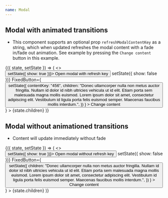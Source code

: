 ```yaml
---
name: Modal
---
```


## Modal with animated transitions

- This component supports an optional prop `refreshModalContentKey` as a string,
  which when updated refreshes the modal content with a fade in/fade out
  animation. See example by pressing the `Change content` button in this
  example.

<Playground title="Variable text size">
  <State
    initial={{
      children:
        "Lorem ipsum dolor sit amet, consectetur adipiscing elit. Cras justo odio, dapibus ac facilisis in, egestas eget quam. Etiam porta sem malesuada magna mollis euismod. Maecenas faucibus mollis interdum. Aenean eu leo quam. Pellentesque ornare sem lacinia quam venenatis vestibulum. Fusce dapibus, tellus ac cursus commodo, tortor mauris condimentum nibh, ut fermentum massa justo sit amet risus. Nulla vitae elit libero, a pharetra augue.",
      show: false,
      contentKey: "123",
    }}
  >
    {({ state, setState }) => (
      <>
        <Button onClick={() => setState({ show: true })}>
          Open modal with refresh key
        </Button>
        <Modal
          title="Tellus Ligula Sit"
          hasLogo
          refreshModalContentKey={state.contentKey}
          show={state.show}
          onClose={() => setState({ show: false })}
          FixedButton={
            <Button
              block
              width="100%"
              onClick={() =>
                setState({
                  contentKey: "456",
                  children:
                    "Donec ullamcorper nulla non metus auctor fringilla. Nullam id dolor id nibh ultricies vehicula ut id elit. Etiam porta sem malesuada magna mollis euismod. Lorem ipsum dolor sit amet, consectetur adipiscing elit. Vestibulum id ligula porta felis euismod semper. Maecenas faucibus mollis interdum.",
                })
              }
            >
              Change content
            </Button>
          }
        >
          {state.children}
        </Modal>
      </>
    )}
  </State>
</Playground>

## Modal without animationed transitions

- Content will update immediately without fade

<Playground title="Variable text size">
  <State
    initial={{
      children:
        "Lorem ipsum dolor sit amet, consectetur adipiscing elit. Cras justo odio, dapibus ac facilisis in, egestas eget quam. Etiam porta sem malesuada magna mollis euismod. Maecenas faucibus mollis interdum. Aenean eu leo quam. Pellentesque ornare sem lacinia quam venenatis vestibulum. Fusce dapibus, tellus ac cursus commodo, tortor mauris condimentum nibh, ut fermentum massa justo sit amet risus. Nulla vitae elit libero, a pharetra augue.",
      show: false,
    }}
  >
    {({ state, setState }) => (
      <>
        <Button onClick={() => setState({ show: true })}>
          Open modal without refresh key
        </Button>
        <Modal
          title="Tellus Ligula Sit"
          hasLogo
          show={state.show}
          onClose={() => setState({ show: false })}
          FixedButton={
            <Button
              block
              width="100%"
              onClick={() =>
                setState({
                  children:
                    "Donec ullamcorper nulla non metus auctor fringilla. Nullam id dolor id nibh ultricies vehicula ut id elit. Etiam porta sem malesuada magna mollis euismod. Lorem ipsum dolor sit amet, consectetur adipiscing elit. Vestibulum id ligula porta felis euismod semper. Maecenas faucibus mollis interdum.",
                })
              }
            >
              Change content
            </Button>
          }
        >
          {state.children}
        </Modal>
      </>
    )}
  </State>
</Playground>
